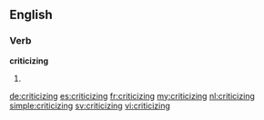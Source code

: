==English==

===Verb===
'''criticizing'''

# {{present participle of|criticize}}

[[de:criticizing]]
[[es:criticizing]]
[[fr:criticizing]]
[[my:criticizing]]
[[nl:criticizing]]
[[simple:criticizing]]
[[sv:criticizing]]
[[vi:criticizing]]
